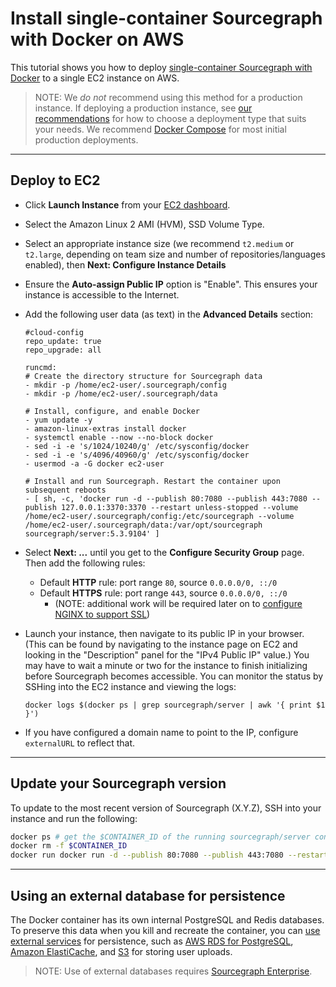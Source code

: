 # Install single-container Sourcegraph with Docker on AWS

This tutorial shows you how to deploy [single-container Sourcegraph with Docker](/admin/deploy/docker-single-container/) to a single EC2 instance on AWS.

> NOTE: We *do not* recommend using this method for a production instance. If deploying a production instance, see [our recommendations](/admin/deploy/) for how to choose a deployment type that suits your needs. We recommend [Docker Compose](/admin/deploy/docker-compose/aws) for most initial production deployments.

---

## Deploy to EC2

- Click **Launch Instance** from your [EC2 dashboard](https://console.aws.amazon.com/ec2/v2/home).
- Select the Amazon Linux 2 AMI (HVM), SSD Volume Type.
- Select an appropriate instance size (we recommend `t2.medium` or `t2.large`, depending on team size and number of repositories/languages enabled), then **Next: Configure Instance Details**
- Ensure the **Auto-assign Public IP** option is "Enable". This ensures your instance is accessible to the Internet.
- Add the following user data (as text) in the **Advanced Details** section:

   ```
   #cloud-config
   repo_update: true
   repo_upgrade: all

   runcmd:
   # Create the directory structure for Sourcegraph data
   - mkdir -p /home/ec2-user/.sourcegraph/config
   - mkdir -p /home/ec2-user/.sourcegraph/data

   # Install, configure, and enable Docker
   - yum update -y
   - amazon-linux-extras install docker
   - systemctl enable --now --no-block docker
   - sed -i -e 's/1024/10240/g' /etc/sysconfig/docker
   - sed -i -e 's/4096/40960/g' /etc/sysconfig/docker
   - usermod -a -G docker ec2-user

   # Install and run Sourcegraph. Restart the container upon subsequent reboots
   - [ sh, -c, 'docker run -d --publish 80:7080 --publish 443:7080 --publish 127.0.0.1:3370:3370 --restart unless-stopped --volume /home/ec2-user/.sourcegraph/config:/etc/sourcegraph --volume /home/ec2-user/.sourcegraph/data:/var/opt/sourcegraph sourcegraph/server:5.3.9104' ]
   ```

- Select **Next: ...** until you get to the **Configure Security Group** page. Then add the following rules:
  - Default **HTTP** rule: port range `80`, source `0.0.0.0/0, ::/0`
  - Default **HTTPS** rule: port range `443`, source `0.0.0.0/0, ::/0`
    - (NOTE: additional work will be required later on to [configure NGINX to support SSL](/admin/http_https_configuration#nginx-ssl-https-configuration))
- Launch your instance, then navigate to its public IP in your browser. (This can be found by navigating to the instance page on EC2 and looking in the "Description" panel for the "IPv4 Public IP" value.) You may have to wait a minute or two for the instance to finish initializing before Sourcegraph becomes accessible. You can monitor the status by SSHing into the EC2 instance and viewing the logs:

     ```
     docker logs $(docker ps | grep sourcegraph/server | awk '{ print $1 }')
     ```
- If you have configured a domain name to point to the IP, configure `externalURL` to reflect that.


---

## Update your Sourcegraph version

To update to the most recent version of Sourcegraph (X.Y.Z), SSH into your instance and run the following:

```bash
docker ps # get the $CONTAINER_ID of the running sourcegraph/server container
docker rm -f $CONTAINER_ID
docker run docker run -d --publish 80:7080 --publish 443:7080 --restart unless-stopped --volume /home/ec2-user/.sourcegraph/config:/etc/sourcegraph --volume /home/ec2-user/.sourcegraph/data:/var/opt/sourcegraph sourcegraph/server:X.Y.Z
```

---

## Using an external database for persistence

The Docker container has its own internal PostgreSQL and Redis databases. To preserve this data when you kill and recreate the container, you can [use external services](/admin/external_services/) for persistence, such as [AWS RDS for PostgreSQL](https://aws.amazon.com/rds/), [Amazon ElastiCache](https://aws.amazon.com/elasticache/redis/), and [S3](https://aws.amazon.com/s3/) for storing user uploads.

> NOTE: Use of external databases requires [Sourcegraph Enterprise](https://about.sourcegraph.com/pricing).
